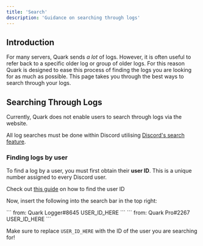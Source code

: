 ```yaml
---
title: 'Search'
description: 'Guidance on searching through logs'
---
```


## Introduction

For many servers, Quark sends *a lot* of logs. However, it is often useful to refer back
to a specific older log or group of older logs. For this reason Quark is designed to
ease this process of finding the logs you are looking for as much as possible. This
page takes you through the best ways to search through your logs.


## Searching Through Logs

Currently, Quark does not enable users to search through logs via the website. 

All log searches must be done within Discord utilising [Discord's search feature](https://support.discord.com/hc/en-us/articles/115000468588-Using-Search).

### Finding logs by user

To find a log by a user, you must first obtain their **user ID**. This is a unique number
assigned to every Discord user.

<Tip>Check out [this guide](https://support.discord.com/hc/en-us/articles/206346498-Where-can-I-find-my-User-Server-Message-ID)
on how to find the user ID</Tip>

Now, insert the following into the search bar in the top right:

<AccordionGroup>
  <Accordion title="Quark" icon="https://quark.bot/quark.svg" defaultOpen="true">
    ```
    from: Quark Logger#8645 USER_ID_HERE
    ```
  </Accordion>

  <Accordion title="Quark Pro" icon="https://quark.bot/quarkPro.svg">
    ```
    from: Quark Pro#2267 USER_ID_HERE
    ```
  </Accordion>
</AccordionGroup>

<Note>Make sure to replace `USER_ID_HERE` with the ID of the user you are searching for!</Note>